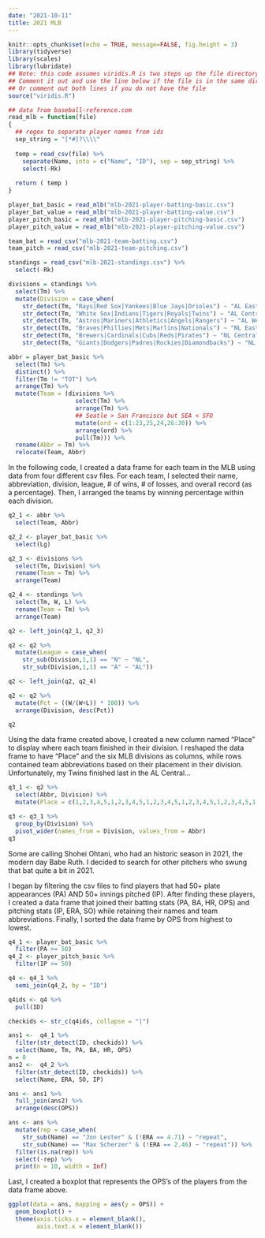```yaml
---
date: "2021-10-11"
title: 2021 MLB
---
```


```r
knitr::opts_chunk$set(echo = TRUE, message=FALSE, fig.height = 3)
library(tidyverse)
library(scales)
library(lubridate)
## Note: this code assumes viridis.R is two steps up the file directory tree
## Comment it out and use the line below if the file is in the same directory
## Or comment out both lines if you do not have the file
source("viridis.R")
```

```r
## data from baseball-reference.com
read_mlb = function(file)
{
  ## regex to separate player names from ids
  sep_string = "[*#]?\\\\"
  
  temp = read_csv(file) %>% 
    separate(Name, into = c("Name", "ID"), sep = sep_string) %>% 
    select(-Rk)
  
  return ( temp )
}

player_bat_basic = read_mlb("mlb-2021-player-batting-basic.csv")
player_bat_value = read_mlb("mlb-2021-player-batting-value.csv")
player_pitch_basic = read_mlb("mlb-2021-player-pitching-basic.csv")
player_pitch_value = read_mlb("mlb-2021-player-pitching-value.csv")

team_bat = read_csv("mlb-2021-team-batting.csv")
team_pitch = read_csv("mlb-2021-team-pitching.csv")

standings = read_csv("mlb-2021-standings.csv") %>% 
  select(-Rk)

divisions = standings %>% 
  select(Tm) %>% 
  mutate(Division = case_when(
    str_detect(Tm, "Rays|Red Sox|Yankees|Blue Jays|Orioles") ~ "AL East",
    str_detect(Tm, "White Sox|Indians|Tigers|Royals|Twins") ~ "AL Central",
    str_detect(Tm, "Astros|Mariners|Athletics|Angels|Rangers") ~ "AL West",
    str_detect(Tm, "Braves|Phillies|Mets|Marlins|Nationals") ~ "NL East",
    str_detect(Tm, "Brewers|Cardinals|Cubs|Reds|Pirates") ~ "NL Central",
    str_detect(Tm, "Giants|Dodgers|Padres|Rockies|Diamondbacks") ~ "NL West"))

abbr = player_bat_basic %>% 
  select(Tm) %>% 
  distinct() %>% 
  filter(Tm != "TOT") %>% 
  arrange(Tm) %>%
  mutate(Team = (divisions %>%
                   select(Tm) %>% 
                   arrange(Tm) %>% 
                   ## Seatle > San Francisco but SEA < SFO
                   mutate(ord = c(1:23,25,24,26:30)) %>% 
                   arrange(ord) %>% 
                   pull(Tm))) %>% 
  rename(Abbr = Tm) %>% 
  relocate(Team, Abbr)
```

In the following code, I created a data frame for each team in the MLB using data from four different csv files. For each team, I selected their name, abbreviation, division, league, # of wins, # of losses, and overall record (as a percentage). Then, I arranged the teams by winning percentage within each division.

```r
q2_1 <- abbr %>% 
  select(Team, Abbr)

q2_2 <- player_bat_basic %>% 
  select(Lg)

q2_3 <- divisions %>% 
  select(Tm, Division) %>% 
  rename(Team = Tm) %>% 
  arrange(Team)

q2_4 <- standings %>% 
  select(Tm, W, L) %>% 
  rename(Team = Tm) %>% 
  arrange(Team)

q2 <- left_join(q2_1, q2_3)

q2 <- q2 %>% 
  mutate(League = case_when(
    str_sub(Division,1,1) == "N" ~ "NL", 
    str_sub(Division,1,1) == "A" ~ "AL"))

q2 <- left_join(q2, q2_4)

q2 <- q2 %>% 
  mutate(Pct = ((W/(W+L)) * 100)) %>% 
  arrange(Division, desc(Pct))

q2
```

Using the data frame created above, I created a new column named “Place” to display where each team finished in their division. I reshaped the data frame to have “Place” and the six MLB divisions as columns, while rows contained team abbreviations based on their placement in their division. Unfortunately, my Twins finished last in the AL Central…

```r
q3_1 <- q2 %>% 
  select(Abbr, Division) %>% 
  mutate(Place = c(1,2,3,4,5,1,2,3,4,5,1,2,3,4,5,1,2,3,4,5,1,2,3,4,5,1,2,3,4,5))

q3 <- q3_1 %>% 
  group_by(Division) %>% 
  pivot_wider(names_from = Division, values_from = Abbr)
q3
```
Some are calling Shohei Ohtani, who had an historic season in 2021, the modern day Babe Ruth. I decided to search for other pitchers who swung that bat quite a bit in 2021.

I began by filtering the csv files to find players that had 50+ plate appearances (PA) AND 50+ innings pitched (IP). After finding these players, I created a data frame that joined their batting stats (PA, BA, HR, OPS) and pitching stats (IP, ERA, SO) while retaining their names and team abbreviations. Finally, I sorted the data frame by OPS from highest to lowest.

```r
q4_1 <- player_bat_basic %>% 
  filter(PA >= 50)
q4_2 <- player_pitch_basic %>% 
  filter(IP >= 50)

q4 <- q4_1 %>% 
  semi_join(q4_2, by = "ID")

q4ids <- q4 %>% 
  pull(ID)

checkids <- str_c(q4ids, collapse = "|")

ans1 <-  q4_1 %>% 
  filter(str_detect(ID, checkids)) %>% 
  select(Name, Tm, PA, BA, HR, OPS)
n = 0
ans2 <-  q4_2 %>% 
  filter(str_detect(ID, checkids)) %>% 
  select(Name, ERA, SO, IP)

ans <- ans1 %>% 
  full_join(ans2) %>% 
  arrange(desc(OPS))

ans <- ans %>% 
  mutate(rep = case_when(
    str_sub(Name) == "Jon Lester" & (!ERA == 4.71) ~ "repeat", 
    str_sub(Name) == "Max Scherzer" & (!ERA == 2.46) ~ "repeat")) %>% 
  filter(is.na(rep)) %>% 
  select(-rep) %>% 
  print(n = 10, width = Inf)

```

Last, I created a boxplot that represents the OPS’s of the players from the data frame above.

```r
ggplot(data = ans, mapping = aes(y = OPS)) + 
  geom_boxplot() + 
  theme(axis.ticks.x = element_blank(),
        axis.text.x = element_blank())
```